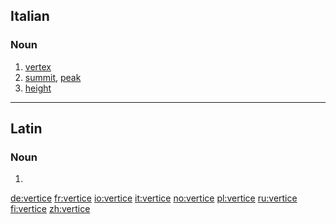 ==Italian==

===Noun===
{{it-noun|vertic|m|e|i}}

# [[vertex]]
# [[summit]], [[peak]]
# [[height]]

----

==Latin==

===Noun===
{{la-noun-form|vertice}}

# {{inflection of|vertex|vertex|abl|s|lang=la}}


[[de:vertice]]
[[fr:vertice]]
[[io:vertice]]
[[it:vertice]]
[[no:vertice]]
[[pl:vertice]]
[[ru:vertice]]
[[fi:vertice]]
[[zh:vertice]]